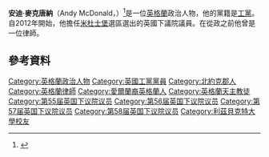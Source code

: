 '''安迪·麥克唐納'''（Andy McDonald，{{bd|1958年|3月8日}}）<ref name="dellam">{{Cite web |url=http://www.dellam.com/OC356468-THOMPSONS%20SOLICITORS%20LLP.html |title=Thompsons Solicitors LLP |publisher=Dellam Corporate Information |accessdate=30 November 2012 |archive-url=https://web.archive.org/web/20160304115214/http://www.dellam.com/OC356468-THOMPSONS%20SOLICITORS%20LLP.html |archive-date=2016-03-04 |dead-url=yes }}</ref>是一位[[英格蘭|英格蘭]]政治人物，他的黨籍是[[工黨_(英國)|工黨]]。自2012年開始，他擔任[[米德爾斯伯勒_(英國國會選區)|米杜士堡]]選區選出的英國下議院議員。在從政之前他曾是一位律師。
==參考資料==
{{Reflist}}

{{杰里米·科尔宾影子内阁}}

{{DEFAULTSORT: McDonald, Andy}}
[[Category:英格蘭政治人物|Category:英格蘭政治人物]]
[[Category:英國工黨黨員|Category:英國工黨黨員]]
[[Category:北約克郡人|Category:北約克郡人]]
[[Category:英格蘭律師|Category:英格蘭律師]]
[[Category:愛爾蘭裔英格蘭人|Category:愛爾蘭裔英格蘭人]]
[[Category:英格蘭天主教徒|Category:英格蘭天主教徒]]
[[Category:第55届英国下议院议员|Category:第55届英国下议院议员]]
[[Category:第56届英国下议院议员|Category:第56届英国下议院议员]]
[[Category:第57届英国下议院议员|Category:第57届英国下议院议员]]
[[Category:第58届英国下议院议员|Category:第58届英国下议院议员]]
[[Category:利茲貝克特大學校友|Category:利茲貝克特大學校友]]